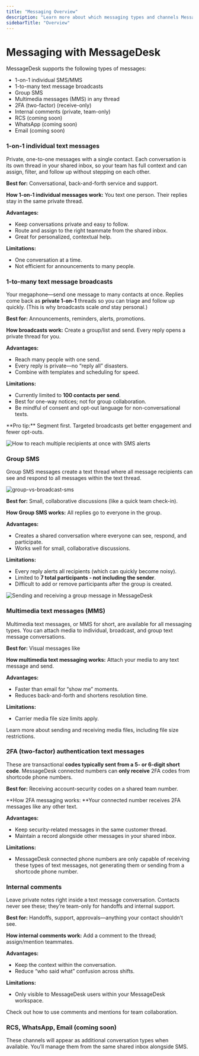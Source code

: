 ```yaml
---
title: "Messaging Overview"
description: "Learn more about which messaging types and channels MessageDesk supports. "
sidebarTitle: "Overview"
---
```


# Messaging with MessageDesk

MessageDesk supports the following types of messages:

- 1-on-1 individual SMS/MMS
- 1-to-many text message broadcasts
- Group SMS
- Multimedia messages (MMS) in any thread
- 2FA (two-factor) (receive-only)
- Internal comments (private, team-only)
- RCS (coming soon)
- WhatsApp (coming soon)
- Email (coming soon)

### 1-on-1 individual text messages

Private, one-to-one messages with a single contact. Each conversation is its own thread in your shared inbox, so your team has full context and can assign, filter, and follow up without stepping on each other.

**Best for:** Conversational, back-and-forth service and support.

**How 1-on-1 individual messages work:** You text one person. Their replies stay in the same private thread.

**Advantages:**

- Keep conversations private and easy to follow.
- Route and assign to the right teammate from the shared inbox.
- Great for personalized, contextual help.

**Limitations:**

- One conversation at a time.
- Not efficient for announcements to many people.

### 1-to-many text message broadcasts

Your megaphone—send one message to many contacts at once. Replies come back as **private 1-on-1** threads so you can triage and follow up quickly. (This is why broadcasts scale _and_ stay personal.)

**Best for:** Announcements, reminders, alerts, promotions.

**How broadcasts work:** Create a group/list and send. Every reply opens a private thread for you.

**Advantages:**

- Reach many people with one send.
- Every reply is private—no “reply all” disasters.
- Combine with templates and scheduling for speed.

**Limitations:**

- Currently limited to **100 contacts per send**.
- Best for one-way notices; not for group collaboration.
- Be mindful of consent and opt-out language for non-conversational texts.

<Note>
  **Pro tip:** Segment first. Targeted broadcasts get better engagement and fewer opt-outs.
</Note>

![How to reach multiple recipients at once with SMS alerts](/images/CleanShot2025-09-18at11.07.54@2x.png)

### Group SMS

Group SMS messages create a text thread where all message recipients can see and respond to all messages within the text thread.

![group-vs-broadcast-sms](/images/image.png)

**Best for:** Small, collaborative discussions (like a quick team check-in).

**How Group SMS works:** All replies go to everyone in the group.

**Advantages:**

- Creates a shared conversation where everyone can see, respond, and participate.
- Works well for small, collaborative discussions.

**Limitations:**

- Every reply alerts all recipients (which can quickly become noisy).
- Limited to **7 total participants - not including the sender**.
- Difficult to add or remove participants after the group is created.

![Sending and receiving a group message in MessageDesk](/images/CleanShot2025-09-18at11.05.48@2x.png)

### Multimedia text messages (MMS)

Multimedia text messages, or MMS for short, are available for all messaging types. You can attach media to individual, broadcast, and group text message conversations.

**Best for:** Visual messages like

**How multimedia text messaging works:** Attach your media to any text message and send.

**Advantages:**

- Faster than email for “show me” moments.
- Reduces back-and-forth and shortens resolution time.

**Limitations:**

- Carrier media file size limits apply.

<Card title="Sharing media files with MessageDesk" icon="image" iconType="solid" href="/messaging/media">
  Learn more about sending and receiving media files, including file size restrictions.
</Card>

### 2FA (two-factor) authentication text messages

These are transactional **codes typically sent from a 5- or 6-digit short code**. MessageDesk connected numbers can **only receive** 2FA codes from shortcode phone numbers.

**Best for:** Receiving account-security codes on a shared team number.

\*\*How 2FA messaging works: \*\*Your connected number receives 2FA messages like any other text.

**Advantages:**

- Keep security-related messages in the same customer thread.
- Maintain a record alongside other messages in your shared inbox.

**Limitations:**

- MessageDesk connected phone numbers are only capable of receiving these types of text messages, not generating them or sending from a shortcode phone number.

### Internal comments

Leave private notes right inside a text message conversation. Contacts never see these; they’re team-only for handoffs and internal support.

**Best for:** Handoffs, support, approvals—anything your contact shouldn’t see.

**How internal comments work:** Add a comment to the thread; assign/mention teammates.

**Advantages:**

- Keep the context within the conversation.
- Reduce “who said what” confusion across shifts.

**Limitations:**

- Only visible to MessageDesk users within your MessageDesk workspace.

<Card title="Learn more about comments and mentions" icon="comment" href="/inbox/comments-mentions">
  Check out how to use comments and mentions for team collaboration.
</Card>

### RCS, WhatsApp, Email (coming soon)

These channels will appear as additional conversation types when available. You’ll manage them from the same shared inbox alongside SMS.
